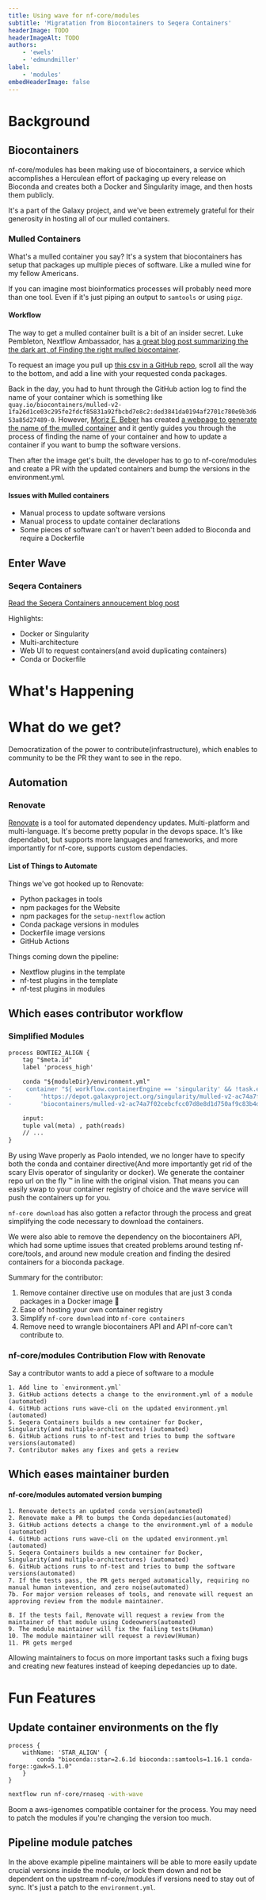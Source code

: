 ```yaml
---
title: Using wave for nf-core/modules
subtitle: 'Migratation from Biocontainers to Seqera Containers'
headerImage: TODO
headerImageAlt: TODO
authors:
    - 'ewels'
    - 'edmundmiller'
label:
    - 'modules'
embedHeaderImage: false
---
```


<!-- Thinking this might need to be a series... -->
<!-- Containers background -->
<!-- nf-core Containers automation -->
<!-- Fun with nf-core containers? -->
<!-- nf-core/tools containers command -->

# Background

## Biocontainers

nf-core/modules has been making use of biocontainers, a service which accomplishes a Herculean effort of packaging up every release on Bioconda and creates both a Docker and Singularity image, and then hosts them publicly.

It's a part of the Galaxy project, and we've been extremely grateful for their generosity in hosting all of our mulled containers.

### Mulled Containers

What's a mulled container you say? It's a system that biocontainers has setup that packages up multiple pieces of software. Like a mulled wine for my fellow Americans.

If you can imagine most bioinformatics processes will probably need more than one tool. Even if it's just piping an output to `samtools` or using `pigz`.

#### Workflow

The way to get a mulled container built is a bit of an insider secret. Luke Pembleton, Nextflow Ambassador, has [a great blog post summarizing the the dark art, of Finding the right mulled biocontainer](https://lpembleton.rbind.io/posts/mulled-biocontainers/).

<!-- Galaxy docs https://docs.galaxyproject.org/en/master/admin/container_resolvers.html -->

To request an image you pull up [this csv in a GitHub repo](https://github.com/BioContainers/multi-package-containers/blob/master/combinations/hash.tsv), scroll all the way to the bottom, and add a line with your requested conda packages.

Back in the day, you had to hunt through the GitHub action log to find the name of your container which is something like `quay.io/biocontainers/mulled-v2-1fa26d1ce03c295fe2fdcf85831a92fbcbd7e8c2:ded3841da0194af2701c780e9b3d653a85d27489-0`. However, [Moriz E. Beber](https://github.com/Midnighter) has created [a webpage to generate the name of the mulled container](https://midnighter.github.io/mulled) and it gently guides you through the process of finding the name of your container and how to update a container if you want to bump the software versions.

Then after the image get's built, the developer has to go to nf-core/modules and create a PR with the updated containers and bump the versions in the environment.yml.

#### Issues with Mulled containers

-   Manual process to update software versions
-   Manual process to update container declarations
-   Some pieces of software can't or haven't been added to Bioconda and require a Dockerfile
<!-- TODO Maybe mention we've gotten push back about the cost when updating samtools versions? -->

## Enter Wave

### Seqera Containers

[Read the Seqera Containers annoucement blog post](https://seqera.io/news/seqera-containers-to-enable-bioinformatics-reproducibility-and-innovation/)

Highlights:

-   Docker or Singularity
-   Multi-architecture
-   Web UI to request containers(and avoid duplicating containers)
-   Conda or Dockerfile
<!-- - 5 year guarentee? -->

# What's Happening

<!-- TODO Add Indiana Jones pytest-workflow to nf-test meme-->
<!-- TODO Add Indiana Jones pytest-workflow to nf-test meme with Seqera containers overlayed?-->

# What do we get?

Democratization of the power to contribute(infrastructure), which enables to community to be the PR they want to see in the repo.

## Automation

### Renovate

[Renovate](https://docs.renovatebot.com/) is a tool for automated dependency updates. Multi-platform and multi-language. It's become pretty popular in the devops space. It's like dependabot, but supports more languages and frameworks, and more importantly for nf-core, supports custom dependacies.

#### List of Things to Automate

Things we've got hooked up to Renovate:

-   Python packages in tools
-   npm packages for the Website
-   npm packages for the `setup-nextflow` action
-   Conda package versions in modules
-   Dockerfile image versions
-   GitHub Actions

Things coming down the pipeline:

-   Nextflow plugins in the template
-   nf-test plugins in the template
-   nf-test plugins in modules

## Which eases contributor workflow

### Simplified Modules

<!-- FIXME Idk if there's a syntax to combine Nextflow highlighting and diff-->

```diff nextflow title="bowtie2/align/main.nf"
process BOWTIE2_ALIGN {
    tag "$meta.id"
    label 'process_high'

    conda "${moduleDir}/environment.yml"
-    container "${ workflow.containerEngine == 'singularity' && !task.ext.singularity_pull_docker_container ?
-        'https://depot.galaxyproject.org/singularity/mulled-v2-ac74a7f02cebcfcc07d8e8d1d750af9c83b4d45a:f70b31a2db15c023d641c32f433fb02cd04df5a6-0' :
-        'biocontainers/mulled-v2-ac74a7f02cebcfcc07d8e8d1d750af9c83b4d45a:f70b31a2db15c023d641c32f433fb02cd04df5a6-0' }"

    input:
    tuple val(meta) , path(reads)
    // ...
}
```

By using Wave properly as Paolo intended, we no longer have to specify both the conda and container directive(And more importantly get rid of the scary Elvis operator of singularity or docker). We generate the container repo url on the fly ™️ in line with the original vision. That means you can easily swap to your container registry of choice and the wave service will push the containers up for you.

<!-- NOTE hopeful thinking -->

`nf-core download` has also gotten a refactor through the process and great simplifying the code necessary to download the containers.

We were also able to remove the dependency on the biocontainers API, which had some uptime issues that created problems around testing nf-core/tools, and around new module creation and finding the desired containers for a bioconda package.

Summary for the contributor:

1. Remove container directive use on modules that are just 3 conda packages in a Docker image 🧥
2. Ease of hosting your own container registry
3. Simplify `nf-core download` into `nf-core containers`
4. Remove need to wrangle biocontainers API and API nf-core can't contribute to.

### nf-core/modules Contribution Flow with Renovate

Say a contributor wants to add a piece of software to a module

<!-- TODO make this into an actual graph -->

```mermaid
1. Add line to `environment.yml`
3. GitHub actions detects a change to the environment.yml of a module (automated)
4. GitHub actions runs wave-cli on the updated environment.yml (automated)
5. Seqera Containers builds a new container for Docker, Singularity(and multiple-architectures) (automated)
6. GitHub actions runs to nf-test and tries to bump the software versions(automated)
7. Contributor makes any fixes and gets a review
```

## Which eases maintainer burden

<!-- Guess these two can be combined as well -->

#### nf-core/modules automated version bumping

<!-- TODO make this into an actual graph -->

```mermaid
1. Renovate detects an updated conda version(automated)
2. Renovate make a PR to bumps the Conda depedancies(automated)
3. GitHub actions detects a change to the environment.yml of a module (automated)
4. GitHub actions runs wave-cli on the updated environment.yml (automated)
5. Seqera Containers builds a new container for Docker, Singularity(and multiple-architectures) (automated)
6. GitHub actions runs to nf-test and tries to bump the software versions(automated)
7. If the tests pass, the PR gets merged automatically, requiring no manual human intevention, and zero noise(automated)
7b. For major version releases of tools, and renovate will request an approving review from the module maintainer.

8. If the tests fail, Renovate will request a review from the maintainer of that module using Codeowners(automated)
9. The module maintainer will fix the failing tests(Human)
10. The module maintainer will request a review(Human)
11. PR gets merged
```

Allowing maintainers to focus on more important tasks such a fixing bugs and creating new features instead of keeping depedancies up to date.

# Fun Features

<!-- Free wins? -->

## Update container environments on the fly

```nextflow
process {
    withName: 'STAR_ALIGN' {
        conda "bioconda::star=2.6.1d bioconda::samtools=1.16.1 conda-forge::gawk=5.1.0"
    }
}
```

```bash
nextflow run nf-core/rnaseq -with-wave
```

Boom a aws-igenomes compatible container for the process. You may need to patch the modules if you're changing the version too much.

## Pipeline module patches

In the above example pipeline maintainers will be able to more easily update crucial versions inside the module, or lock them down and not be dependent on the upstream nf-core/modules if versions need to stay out of sync. It's just a patch to the `environment.yml`.

<!-- TODO Come up with a practical example of why this might happen-->
